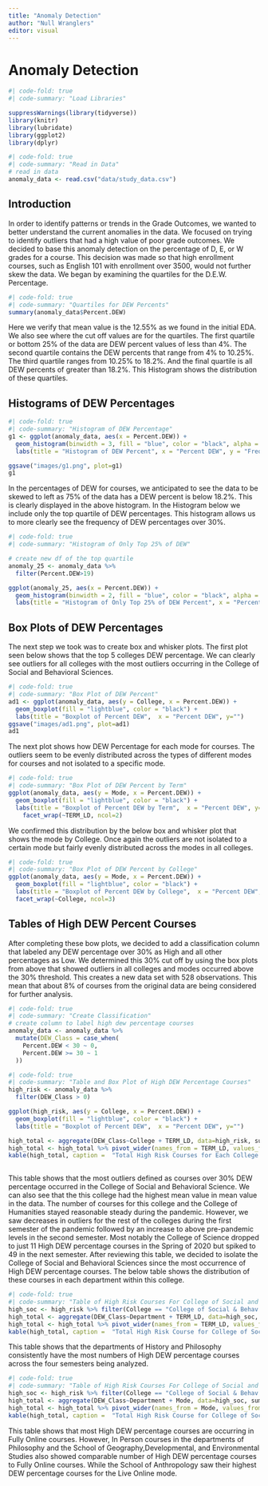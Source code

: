 ```yaml
---
title: "Anomaly Detection"
author: "Null Wranglers"
editor: visual
---
```


# Anomaly Detection

```r
#| code-fold: true
#| code-summary: "Load Libraries"

suppressWarnings(library(tidyverse))
library(knitr)
library(lubridate)
library(ggplot2)
library(dplyr)
```

```r
#| code-fold: true
#| code-summary: "Read in Data"
# read in data
anomaly_data <- read.csv("data/study_data.csv")
```

## Introduction

In order to identify patterns or trends in the Grade Outcomes, we wanted to better understand the current anomalies in the data. We focused on trying to identify outliers that had a high value of poor grade outcomes. We decided to base this anomaly detection on the percentage of D, E, or W grades for a course. This decision was made so that high enrollment courses, such as English 101 with enrollment over 3500, would not further skew the data. We began by examining the quartiles for the D.E.W. Percentage.

```r
#| code-fold: true
#| code-summary: "Quartiles for DEW Percents"
summary(anomaly_data$Percent.DEW)
```

Here we verify that mean value is the 12.55% as we found in the initial EDA. We also see where the cut off values are for the quartiles. The first quartile or bottom 25% of the data are DEW percent values of less than 4%. The second quartile contains the DEW percents that range from 4% to 10.25%. The third quartile ranges from 10.25% to 18.2%. And the final quartile is all DEW percents of greater than 18.2%. This Histogram shows the distribution of these quartiles.

## Histograms of DEW Percentages

```r
#| code-fold: true
#| code-summary: "Histogram of DEW Percentage"
g1 <- ggplot(anomaly_data, aes(x = Percent.DEW)) +
  geom_histogram(binwidth = 3, fill = "blue", color = "black", alpha = 0.8) +
  labs(title = "Histogram of DEW Percent", x = "Percent DEW", y = "Frequency")

ggsave("images/g1.png", plot=g1)
g1
```

In the percentages of DEW for courses, we anticipated to see the data to be skewed to left as 75% of the data has a DEW percent is below 18.2%. This is clearly displayed in the above histogram. In the Histogram below we include only the top quartile of DEW percentages. This histogram allows us to more clearly see the frequency of DEW percentages over 30%.

```r
#| code-fold: true
#| code-summary: "Histogram of Only Top 25% of DEW"

# create new df of the top quartile
anomaly_25 <- anomaly_data %>% 
  filter(Percent.DEW>19)

ggplot(anomaly_25, aes(x = Percent.DEW)) +
  geom_histogram(binwidth = 2, fill = "blue", color = "black", alpha = 0.8) +
  labs(title = "Histogram of Only Top 25% of DEW Percent", x = "Percent DEW", y = "Frequency")
```

## Box Plots of DEW Percentages

The next step we took was to create box and whisker plots. The first plot seen below shows that the top 5 colleges DEW percentage. We can clearly see outliers for all colleges with the most outliers occurring in the College of Social and Behavioral Sciences.

```r
#| code-fold: true
#| code-summary: "Box Plot of DEW Percent"
ad1 <- ggplot(anomaly_data, aes(y = College, x = Percent.DEW)) +
  geom_boxplot(fill = "lightblue", color = "black") +
  labs(title = "Boxplot of Percent DEW",  x = "Percent DEW", y="")
ggsave("images/ad1.png", plot=ad1)
ad1
```

The next plot shows how DEW Percentage for each mode for courses. The outliers seem to be evenly distributed across the types of different modes for courses and not isolated to a specific mode.

```r
#| code-fold: true
#| code-summary: "Box Plot of DEW Percent by Term"
ggplot(anomaly_data, aes(y = Mode, x = Percent.DEW)) +
  geom_boxplot(fill = "lightblue", color = "black") +
  labs(title = "Boxplot of Percent DEW by Term",  x = "Percent DEW", y="")+
    facet_wrap(~TERM_LD, ncol=2)
```

We confirmed this distribution by the below box and whisker plot that shows the mode by College. Once again the outliers are not isolated to a certain mode but fairly evenly distributed across the modes in all colleges.

```r
#| code-fold: true
#| code-summary: "Box Plot of DEW Percent by College"
ggplot(anomaly_data, aes(y = Mode, x = Percent.DEW)) +
  geom_boxplot(fill = "lightblue", color = "black") +
  labs(title = "Boxplot of Percent DEW by College",  x = "Percent DEW", y="")+
  facet_wrap(~College, ncol=3)
```

## Tables of High DEW Percent Courses

After completing these bow plots, we decided to add a classification column that labeled any DEW percentage over 30% as High and all other percentages as Low. We determined this 30% cut off by using the box plots from above that showed outliers in all colleges and modes occurred above the 30% threshold. This creates a new data set with 528 observations. This mean that about 8% of courses from the original data are being considered for further analysis.

```r
#| code-fold: true
#| code-summary: "Create Classification"
# create column to label high dew percentage courses
anomaly_data <- anomaly_data %>% 
  mutate(DEW_Class = case_when(
    Percent.DEW < 30 ~ 0,
    Percent.DEW >= 30 ~ 1
  ))
```

```r
#| code-fold: true
#| code-summary: "Table and Box Plot of High DEW Percentage Courses"
high_risk <- anomaly_data %>% 
  filter(DEW_Class > 0)

ggplot(high_risk, aes(y = College, x = Percent.DEW)) +
  geom_boxplot(fill = "lightblue", color = "black") +
  labs(title = "Boxplot of Percent DEW",  x = "Percent DEW", y="")

high_total <- aggregate(DEW_Class~College + TERM_LD, data=high_risk, sum)
high_total <- high_total %>% pivot_wider(names_from = TERM_LD, values_from = DEW_Class)
kable(high_total, caption =  "Total High Risk Courses for Each College per Semester")
  
```

This table shows that the most outliers defined as courses over 30% DEW percentage occurred in the College of Social and Behavioral Science. We can also see that the this college had the highest mean value in mean value in the data. The number of courses for this college and the College of Humanities stayed reasonable steady during the pandemic. However, we saw decreases in outliers for the rest of the colleges during the first semester of the pandemic followed by an increase to above pre-pandemic levels in the second semester. Most notably the College of Science dropped to just 11 High DEW percentage courses in the Spring of 2020 but spiked to 49 in the next semester. After reviewing this table, we decided to isolate the College of Social and Behavioral Sciences since the most occurrence of High DEW percentage courses. The below table shows the distribution of these courses in each department within this college.

```r
#| code-fold: true
#| code-summary: "Table of High Risk Courses For College of Social and Behavioral Sciences by Department and Term"
high_soc <- high_risk %>% filter(College == "College of Social & Behav Sci")
high_total <- aggregate(DEW_Class~Department + TERM_LD, data=high_soc, sum)
high_total <- high_total %>% pivot_wider(names_from = TERM_LD, values_from = DEW_Class)
kable(high_total, caption =  "Total High Risk Course for College of Social and Behavioral Sciences per Semester")
```

This table shows that the departments of History and Philosophy consistently have the most numbers of High DEW percentage courses across the four semesters being analyzed.

```r
#| code-fold: true
#| code-summary: "Table of High Risk Courses For College of Social and Behavioral Sciences by Department and Mode"
high_soc <- high_risk %>% filter(College == "College of Social & Behav Sci")
high_total <- aggregate(DEW_Class~Department + Mode, data=high_soc, sum)
high_total <- high_total %>% pivot_wider(names_from = Mode, values_from = DEW_Class)
kable(high_total, caption =  "Total High Risk Course for College of Social and Behavioral Sciences per Semester")
```

This table shows that most High DEW percentage courses are occurring in Fully Online courses. However, In Person courses in the departments of Philosophy and the School of Geography,Developmental, and Environmental Studies also showed comparable number of High DEW percentage courses to Fully Online courses. While the School of Anthropology saw their highest DEW percentage courses for the Live Online mode.
